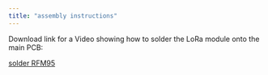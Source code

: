 ```yaml
---
title: "assembly instructions"
---
```


Download link for a Video showing how to solder the LoRa module onto the main PCB:

[solder RFM95](https://github.com/FylloClip/tutorial/blob/main/ressources/add_LoRa_module%20.mp4)
